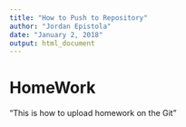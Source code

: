 ```yaml
---
title: "How to Push to Repository"
author: "Jordan Epistola"
date: "January 2, 2018"
output: html_document
---
```


# HomeWork


"This is how to upload homework on the Git"
